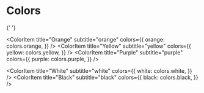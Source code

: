 
<Meta title="foundations/Colors" />

# Colors

<ColorPalette>
  <ColorItem
    title="Primary"
    subtitle="Primary"
    colors={{
      50: colors.primary[50],
      100: colors.primary[100],
      200: colors.primary[200],
      300: colors.primary[300],
      400: colors.primary[400],
    }}
  />
  <ColorItem
    title="Gray"
    subtitle="gray"
    colors={{
      gray50: colors.gray[50],
      gray100: colors.gray[100],
      gray200: colors.gray[200],
      gray300: colors.gray[300],
      gray400: colors.gray[400],
      gray500: colors.gray[500],
      gray600: colors.gray[600],
    }}
  />
  <ColorItem
    title="Red"
    subtitle="red"
    colors={{
      50: colors.red[50],
      100: colors.red[100],
      200: colors.red[200],
      300: colors.red[300],
    }}
  />
  <ColorItem
    title="Green"
    subtitle="green"
    colors={{
      50: colors.green[50],
      100: colors.green[100],
      200: colors.green[200],
      300: colors.green[300],
    }}
  />

{' '}

<ColorItem
  title="Orange"
  subtitle="orange"
  colors={{
    orange: colors.orange,
  }}
/>
<ColorItem
  title="Yellow"
  subtitle="yellow"
  colors={{
    yellow: colors.yellow,
  }}
/>
<ColorItem
  title="Purple"
  subtitle="purple"
  colors={{
    purple: colors.purple,
  }}
/>

  <ColorItem
    title="White"
    subtitle="white"
    colors={{
      white: colors.white,
    }}
  />
  <ColorItem
    title="Black"
    subtitle="black"
    colors={{
      black: colors.black,
    }}
  />
</ColorPalette>
